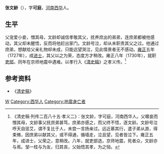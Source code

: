 '''张文龄'''（{{bd|？||1730年|catIdx=Z}}），字'''可庭'''，[[河南|河南]][[西华县|西华]]人。

==生平==
父宠爱小妾，憎其母，文龄却诚信孝敬其父，抚养庶出的弟弟，连庶弟都被他感动，其父却未醒悟，反而将他赶出家门。文龄号泣，却从未职责其父之过。他通过庶弟，想献给父亲礼物却未成，只能远望哭泣，见此情景者无不感动。[[雍正|雍正]]五年（1727年），成[[进士|进士]]，其父以之为荣，态度方才稍改。雍正八年（1730年），就职[[吏部|吏部]]，同年在京师地震中遇难。以孝行入《[[清史稿|清史稿]]》之孝义传。<ref>《清史稿·列传二百八十五·孝义二》：张文龄，字可庭，河南西华人。父暱妾而憎其母，文龄事父抚庶弟甚笃，庶弟亦感之，而父终不悟，逐文龄。文龄号泣呼天自惩艾，谓不复比于人，未尝一言扬亲过。远近慕其行，遣子弟从游，得束脩，因庶弟以献其父，或不得通，循墙走，泣且望，见者皆泣下。雍正五年，成进士，父荣之，意稍改。八年，就吏部选，京师地震，死者众，文龄亦与焉。邹一桂与为友，归其丧，父始悟其孝，为之恸。</ref>

==参考资料==
{{reflist}}
*《[[清史稿|清史稿]]》

{{雍正五年丁未科殿試金榜}}

{{Authority control}}

{{DEFAULTSORT:Zhang张}}
[[Category:张姓|W]]
[[Category:西华人|Category:西华人]]
[[Category:地震身亡者|Category:地震身亡者]]


{{清朝人物小作品}}